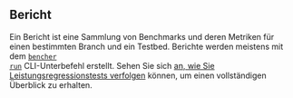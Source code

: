 ## Bericht
Ein Bericht ist eine Sammlung von Benchmarks und deren Metriken für einen bestimmten Branch und ein Testbed.
Berichte werden meistens mit dem <code><a href="/de/docs/explanation/bencher-run/">bencher run</a></code> CLI-Unterbefehl erstellt.
Sehen Sie sich [an, wie Sie Leistungsregressionstests verfolgen](/de/docs/how-to/track-benchmarks/) können, um einen vollständigen Überblick zu erhalten.